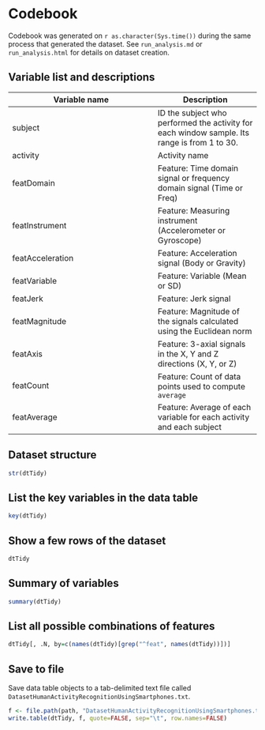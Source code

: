 Codebook
========
Codebook was generated on `r as.character(Sys.time())` during the same process that generated the dataset. See `run_analysis.md` or `run_analysis.html` for details on dataset creation.

Variable list and descriptions
-------------------------------

Variable name    | Description
-----------------|------------
subject          | ID the subject who performed the activity for each window sample. Its range is from 1 to 30.
activity         | Activity name
featDomain       | Feature: Time domain signal or frequency domain signal (Time or Freq)
featInstrument   | Feature: Measuring instrument (Accelerometer or Gyroscope)
featAcceleration | Feature: Acceleration signal (Body or Gravity)
featVariable     | Feature: Variable (Mean or SD)
featJerk         | Feature: Jerk signal
featMagnitude    | Feature: Magnitude of the signals calculated using the Euclidean norm
featAxis         | Feature: 3-axial signals in the X, Y and Z directions (X, Y, or Z)
featCount        | Feature: Count of data points used to compute `average`
featAverage      | Feature: Average of each variable for each activity and each subject

Dataset structure
-----------------

```r
str(dtTidy)
```

List the key variables in the data table
----------------------------------------

```r
key(dtTidy)
```

Show a few rows of the dataset
------------------------------

```r
dtTidy
```

Summary of variables
--------------------

```r
summary(dtTidy)
```

List all possible combinations of features
------------------------------------------

```r
dtTidy[, .N, by=c(names(dtTidy)[grep("^feat", names(dtTidy))])]
```

Save to file
------------

Save data table objects to a tab-delimited text file called `DatasetHumanActivityRecognitionUsingSmartphones.txt`.

```r
f <- file.path(path, "DatasetHumanActivityRecognitionUsingSmartphones.txt")
write.table(dtTidy, f, quote=FALSE, sep="\t", row.names=FALSE)
```
